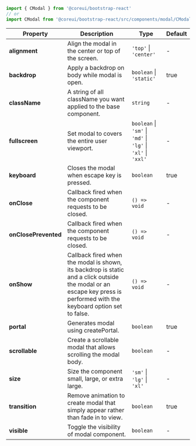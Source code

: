 
```jsx
import { CModal } from '@coreui/bootstrap-react'
// or
import CModal from '@coreui/bootstrap-react/src/components/modal/CModal'
```

| Property | Description | Type | Default |
| --- | --- | --- | --- |
| **alignment** | Align the modal in the center or top of the screen. | `'top'` \| `'center'` | - |
| **backdrop** | Apply a backdrop on body while modal is open. | `boolean` \| `'static'` | true |
| **className** | A string of all className you want applied to the base component. | `string` | - |
| **fullscreen** | Set modal to covers the entire user viewport. | `boolean` \| `'sm'` \| `'md'` \| `'lg'` \| `'xl'` \| `'xxl'` | - |
| **keyboard** | Closes the modal when escape key is pressed. | `boolean` | true |
| **onClose** | Callback fired when the component requests to be closed. | `() => void` | - |
| **onClosePrevented** | Callback fired when the component requests to be closed. | `() => void` | - |
| **onShow** | Callback fired when the modal is shown, its backdrop is static and a click outside the modal or an escape key press is performed with the keyboard option set to false. | `() => void` | - |
| **portal** | Generates modal using createPortal. | `boolean` | true |
| **scrollable** | Create a scrollable modal that allows scrolling the modal body. | `boolean` | - |
| **size** | Size the component small, large, or extra large. | `'sm'` \| `'lg'` \| `'xl'` | - |
| **transition** | Remove animation to create modal that simply appear rather than fade in to view. | `boolean` | true |
| **visible** | Toggle the visibility of modal component. | `boolean` | - |
